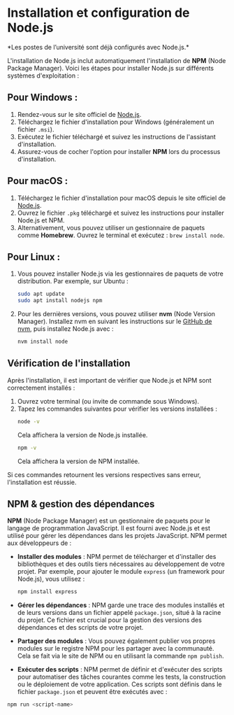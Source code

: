 
# **Installation et configuration de Node.js**

<Callout type='info' emoji="⚠️">
*Les postes de l’université sont déjà configurés avec Node.js.*
</Callout>

L'installation de Node.js inclut automatiquement l'installation de **NPM** (Node Package Manager). Voici les étapes pour installer Node.js sur différents systèmes d'exploitation :

## **Pour Windows :**
  1. Rendez-vous sur le site officiel de [Node.js](https://nodejs.org/).
  2. Téléchargez le fichier d'installation pour Windows (généralement un fichier `.msi`).
  3. Exécutez le fichier téléchargé et suivez les instructions de l'assistant d'installation.
  4. Assurez-vous de cocher l'option pour installer **NPM** lors du processus d'installation.

## **Pour macOS :**
  1. Téléchargez le fichier d'installation pour macOS depuis le site officiel de [Node.js](https://nodejs.org/).
  2. Ouvrez le fichier `.pkg` téléchargé et suivez les instructions pour installer Node.js et NPM.
  3. Alternativement, vous pouvez utiliser un gestionnaire de paquets comme **Homebrew**. Ouvrez le terminal et exécutez : `brew install node`.

## **Pour Linux :**
  1. Vous pouvez installer Node.js via les gestionnaires de paquets de votre distribution. Par exemple, sur Ubuntu :
     ```bash
     sudo apt update
     sudo apt install nodejs npm
     ```
  2. Pour les dernières versions, vous pouvez utiliser **nvm** (Node Version Manager). Installez nvm en suivant les instructions sur le [GitHub de nvm](https://github.com/nvm-sh/nvm), puis installez Node.js avec :
     ```bash
     nvm install node
     ```

## Vérification de l'installation

Après l'installation, il est important de vérifier que Node.js et NPM sont correctement installés :

1. Ouvrez votre terminal (ou invite de commande sous Windows).
2. Tapez les commandes suivantes pour vérifier les versions installées :
   ```bash
   node -v
   ```
   Cela affichera la version de Node.js installée.
   ```bash
   npm -v
   ```
   Cela affichera la version de NPM installée.

Si ces commandes retournent les versions respectives sans erreur, l'installation est réussie.

## NPM & gestion des dépendances

**NPM** (Node Package Manager) est un gestionnaire de paquets pour le langage de programmation JavaScript. Il est fourni avec Node.js et est utilisé pour gérer les dépendances dans les projets JavaScript. NPM permet aux développeurs de :

- **Installer des modules** : NPM permet de télécharger et d'installer des bibliothèques et des outils tiers nécessaires au développement de votre projet. Par exemple, pour ajouter le module `express` (un framework pour Node.js), vous utilisez :
  ```bash
  npm install express
  ```

- **Gérer les dépendances** : NPM garde une trace des modules installés et de leurs versions dans un fichier appelé `package.json`, situé à la racine du projet. Ce fichier est crucial pour la gestion des versions des dépendances et des scripts de votre projet.

- **Partager des modules** : Vous pouvez également publier vos propres modules sur le registre NPM pour les partager avec la communauté. Cela se fait via le site de NPM ou en utilisant la commande `npm publish`.

- **Exécuter des scripts** : NPM permet de définir et d'exécuter des scripts pour automatiser des tâches courantes comme les tests, la construction ou le déploiement de votre application. Ces scripts sont définis dans le fichier `package.json` et peuvent être exécutés avec :
```bash
npm run <script-name>
```